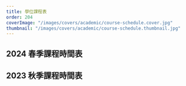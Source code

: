 ```yaml
---
title: 學位課程表
order: 204
coverImage: "/images/covers/academic/course-schedule.cover.jpg"
thumbnail: "/images/covers/academic/course-schedule.thumbnail.jpg"
---
```



## 2024 春季課程時間表

<Pdf
  url="/docs/course-schedules/Class-Schedule-2024-Spring.pdf"
  title="2024 春季課程時間表"
/>

## 2023 秋季課程時間表

<Pdf
  url="/docs/course-schedules/Class-Schedule-2023-Fall.pdf"
  title="2023 秋季課程時間表"
/>
